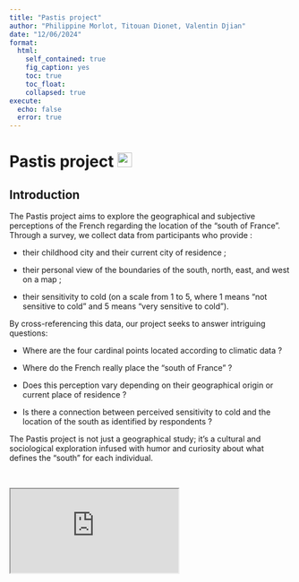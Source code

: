 ```yaml
---
title: "Pastis project"
author: "Philippine Morlot, Titouan Dionet, Valentin Djian"
date: "12/06/2024"
format:
  html:
    self_contained: true
    fig_caption: yes
    toc: true
    toc_float:
    collapsed: true
execute:
  echo: false
  error: true
---
```


# Pastis project ![](illustrations/emoji_pastis.png){width="26"}

## Introduction

The Pastis project aims to explore the geographical and subjective perceptions of the French regarding the location of the "south of France". Through a survey, we collect data from participants who provide :

-   their childhood city and their current city of residence ;

-   their personal view of the boundaries of the south, north, east, and west on a map ;

-   their sensitivity to cold (on a scale from 1 to 5, where 1 means "not sensitive to cold" and 5 means "very sensitive to cold").

By cross-referencing this data, our project seeks to answer intriguing questions:

-   Where are the four cardinal points located according to climatic data ?

-   Where do the French really place the "south of France" ?

-   Does this perception vary depending on their geographical origin or current place of residence ?

-   Is there a connection between perceived sensitivity to cold and the location of the south as identified by respondents ?

The Pastis project is not just a geographical study; it’s a cultural and sociological exploration infused with humor and curiosity about what defines the "south" for each individual.

<br />

<!-- ::: container -->

<iframe class="responsive-iframe" src="https://github.com/philou11/pastis-presentation">

</iframe>

<!-- ::: -->
